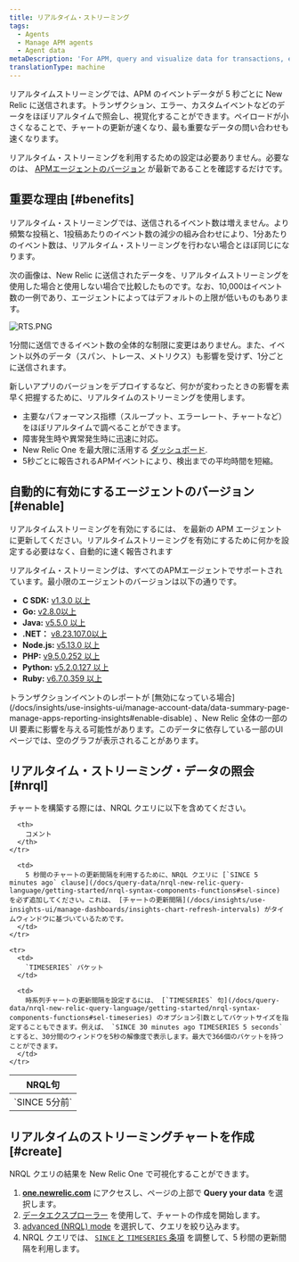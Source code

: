 ```yaml
---
title: リアルタイム・ストリーミング
tags:
  - Agents
  - Manage APM agents
  - Agent data
metaDescription: 'For APM, query and visualize data for transactions, errors, and custom events in  near real time.'
translationType: machine
---
```



リアルタイムストリーミングでは、APM のイベントデータが 5 秒ごとに New Relic に送信されます。トランザクション、エラー、カスタムイベントなどのデータをほぼリアルタイムで照会し、視覚化することができます。ペイロードが小さくなることで、チャートの更新が速くなり、最も重要なデータの問い合わせも速くなります。

リアルタイム・ストリーミングを利用するための設定は必要ありません。必要なのは、 [APMエージェントのバージョン](#enable) が最新であることを確認するだけです。

## 重要な理由 [#benefits]

リアルタイム・ストリーミングでは、送信されるイベント数は増えません。より頻繁な投稿と、1投稿あたりのイベント数の減少の組み合わせにより、1分あたりのイベント数は、リアルタイム・ストリーミングを行わない場合とほぼ同じになります。

次の画像は、New Relic に送信されたデータを、リアルタイムストリーミングを使用した場合と使用しない場合で比較したものです。なお、10,000はイベント数の一例であり、エージェントによってはデフォルトの上限が低いものもあります。

<img
  src={rtsSmall}
  title="RTS.PNG"
  alt="RTS.PNG"
/>

1分間に送信できるイベント数の全体的な制限に変更はありません。また、イベント以外のデータ（スパン、トレース、メトリクス）も影響を受けず、1分ごとに送信されます。

新しいアプリのバージョンをデプロイするなど、何かが変わったときの影響を素早く把握するために、リアルタイムのストリーミングを使用します。

* 主要なパフォーマンス指標（スループット、エラーレート、チャートなど）をほぼリアルタイムで調べることができます。
* 障害発生時や異常発生時に迅速に対応。
* New Relic One を最大限に活用する [ダッシュボード](#create).
* 5秒ごとに報告されるAPMイベントにより、検出までの平均時間を短縮。

## 自動的に有効にするエージェントのバージョン [#enable]

リアルタイムストリーミングを有効にするには、 [](/docs/agents/manage-apm-agents/installation/update-new-relic-agent)を最新の APM エージェントに更新してください。リアルタイムストリーミングを有効にするために何かを設定する必要はなく、自動的に速く報告されます

リアルタイム・ストリーミングは、すべてのAPMエージェントでサポートされています。最小限のエージェントのバージョンは以下の通りです。

* **C SDK:** [v1.3.0 以上](/docs/release-notes/agent-release-notes/c-sdk-release-notes)
* **Go:** [v2.8.0以上](/docs/release-notes/agent-release-notes/go-release-notes)
* **Java:** [v5.5.0 以上](/docs/release-notes/agent-release-notes/java-release-notes)
* **.NET：** [v8.23.107.0以上](/docs/release-notes/agent-release-notes/net-release-notes)
* **Node.js:** [v5.13.0 以上](/docs/release-notes/agent-release-notes/nodejs-release-notes)
* **PHP:** [v9.5.0.252 以上](/docs/release-notes/agent-release-notes/php-release-notes)
* **Python:** [v5.2.0.127 以上](/docs/release-notes/agent-release-notes/python-release-notes)
* **Ruby:** [v6.7.0.359 以上](/docs/release-notes/agent-release-notes/ruby-release-notes)

<Callout variant="caution">
  トランザクションイベントのレポートが [無効になっている場合](/docs/insights/use-insights-ui/manage-account-data/data-summary-page-manage-apps-reporting-insights#enable-disable) 、New Relic 全体の一部の UI 要素に影響を与える可能性があります。このデータに依存している一部のUIページでは、空のグラフが表示されることがあります。
</Callout>

## リアルタイム・ストリーミング・データの照会 [#nrql]

チャートを構築する際には、NRQL クエリに以下を含めてください。

<table>
  <thead>
    <tr>
      <th style={{ width: "250px" }}>
        NRQL句
      </th>

      <th>
        コメント
      </th>
    </tr>
  </thead>

  <tbody>
    <tr>
      <td>
        `SINCE 5分前`
      </td>

      <td>
        5 秒間のチャートの更新間隔を利用するために、NRQL クエリに [`SINCE 5 minutes ago` clause](/docs/query-data/nrql-new-relic-query-language/getting-started/nrql-syntax-components-functions#sel-since) を必ず追加してください。これは、 [チャートの更新間隔](/docs/insights/use-insights-ui/manage-dashboards/insights-chart-refresh-intervals) がタイムウィンドウに基づいているためです。
      </td>
    </tr>

    <tr>
      <td>
        `TIMESERIES` バケット
      </td>

      <td>
        時系列チャートの更新間隔を設定するには、 [`TIMESERIES` 句](/docs/query-data/nrql-new-relic-query-language/getting-started/nrql-syntax-components-functions#sel-timeseries) のオプション引数としてバケットサイズを指定することもできます。例えば、 `SINCE 30 minutes ago TIMESERIES 5 seconds` とすると、30分間のウィンドウを5秒の解像度で表示します。最大で366個のバケットを持つことができます。
      </td>
    </tr>
  </tbody>
</table>

## リアルタイムのストリーミングチャートを作成 [#create]

NRQL クエリの結果を New Relic One で可視化することができます。

1. **[one.newrelic.com](https://one.newrelic.com)** にアクセスし、ページの上部で **Query your data** を選択します。
2. [データエクスプローラー](/docs/query-your-data/explore-query-data/browse-data/introduction-data-explorer/) を使用して、チャートの作成を開始します。
3. [advanced (NRQL) mode](/docs/query-your-data/explore-query-data/query-builder/use-advanced-nrql-mode-query-data/) を選択して、クエリを絞り込みます。
4. NRQL クエリでは、 [`SINCE` と `TIMESERIES` 条項](#nrql) を調整して、5 秒間の更新間隔を利用します。
